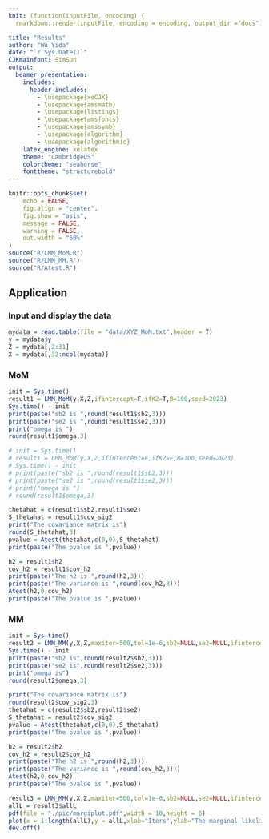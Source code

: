 ```yaml
---
knit: (function(inputFile, encoding) {
  rmarkdown::render(inputFile, encoding = encoding, output_dir ="docs") })

title: "Results"
author: "Wu Yida"
date: "`r Sys.Date()`"
CJKmainfont: SimSun
output:
  beamer_presentation:
    includes:
      header-includes:
        - \usepackage{xeCJK}
        - \usepackage{amsmath}
        - \usepackage{listings}
        - \usepackage{amsfonts}
        - \usepackage{amssymb}
        - \usepackage{algorithm}
        - \usepackage{algorithmic}
    latex_engine: xelatex
    theme: "CambridgeUS"
    colortheme: "seahorse"
    fonttheme: "structurebold"
---
```



```r
knitr::opts_chunk$set(
	echo = FALSE,
	fig.align = "center",
	fig.show = "asis",
	message = FALSE,
	warning = FALSE,
	out.width = "60%"
)
source("R/LMM_MoM.R")
source("R/LMM_MM.R")
source("R/Atest.R")
```

## Application

### Input and display the data
```r
mydata = read.table(file = "data/XYZ_MoM.txt",header = T)
y = mydata$y
Z = mydata[,2:31]
X = mydata[,32:ncol(mydata)]
```

### MoM
```r
init = Sys.time()
result1 = LMM_MoM(y,X,Z,ifintercept=F,ifK2=T,B=100,seed=2023)
Sys.time() - init
print(paste("sb2 is ",round(result1$sb2,3)))
print(paste("se2 is ",round(result1$se2,3)))
print("omega is ")
round(result1$omega,3)

# init = Sys.time()
# result1 = LMM_MoM(y,X,Z,ifintercept=F,ifK2=F,B=100,seed=2023)
# Sys.time() - init
# print(paste("sb2 is ",round(result1$sb2,3)))
# print(paste("se2 is ",round(result1$se2,3)))
# print("omega is ")
# round(result1$omega,3)
```

```r
thetahat = c(result1$sb2,result1$se2)
S_thetahat = result1$cov_sig2
print("The covariance matrix is")
round(S_thetahat,3)
pvalue = Atest(thetahat,c(0,0),S_thetahat)
print(paste("The pvalue is ",pvalue))
```


```r
h2 = result1$h2
cov_h2 = result1$cov_h2
print(paste("The h2 is ",round(h2,3)))
print(paste("The variance is ",round(cov_h2,3)))
Atest(h2,0,cov_h2)
print(paste("The pvalue is ",pvalue))
```

### MM

```r
init = Sys.time()
result2 = LMM_MM(y,X,Z,maxiter=500,tol=1e-6,sb2=NULL,se2=NULL,ifintercept=F,ifed=T,ifmargi=F)
Sys.time() - init
print(paste("sb2 is",round(result2$sb2,3)))
print(paste("se2 is",round(result2$se2,3)))
print("omega is")
round(result2$omega,3)
```


```r
print("The covariance matrix is")
round(result2$cov_sig2,3)
thetahat = c(result2$sb2,result2$se2)
S_thetahat = result2$cov_sig2
pvalue = Atest(thetahat,c(0,0),S_thetahat)
print(paste("The pvalue is ",pvalue))
```


```r
h2 = result2$h2
cov_h2 = result2$cov_h2
print(paste("The h2 is ",round(h2,3)))
print(paste("The variance is ",round(cov_h2,3)))
Atest(h2,0,cov_h2)
print(paste("The pvalue is ",pvalue))
```

```r
result3 = LMM_MM(y,X,Z,maxiter=500,tol=1e-6,sb2=NULL,se2=NULL,ifintercept=F,ifed=T,ifmargi=T)
allL = result3$allL
pdf(file = "./pic/margiplot.pdf",width = 10,height = 8)
plot(x = 1:length(allL),y = allL,xlab="Iters",ylab="The marginal likelihood")
dev.off()
```
